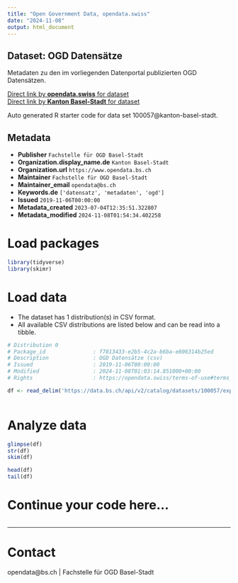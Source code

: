```yaml
---
title: "Open Government Data, opendata.swiss"
date: "2024-11-08"
output: html_document
---
```


## Dataset: OGD Datensätze

Metadaten zu den im vorliegenden Datenportal publizierten OGD Datensätzen.

[Direct link by **opendata.swiss** for dataset](https://opendata.swiss/de/dataset/ogd-datensatze)<br>
[Direct link by **Kanton Basel-Stadt** for dataset](https://data.bs.ch/explore/dataset/100057/)

Auto generated R starter code for data set 100057@kanton-basel-stadt.

## Metadata

- **Publisher** `Fachstelle für OGD Basel-Stadt`
- **Organization.display_name.de** `Kanton Basel-Stadt`
- **Organization.url** `https://www.opendata.bs.ch`
- **Maintainer** `Fachstelle für OGD Basel-Stadt`
- **Maintainer_email** `opendata@bs.ch`
- **Keywords.de** `['datensatz', 'metadaten', 'ogd']`
- **Issued** `2019-11-06T00:00:00`
- **Metadata_created** `2023-07-04T12:35:51.322807`
- **Metadata_modified** `2024-11-08T01:54:34.402258`


# Load packages

```r

library(tidyverse)
library(skimr)

```

# Load data

-   The dataset has 1 distribution(s) in CSV format.
-   All available CSV distributions are listed below and can be read into a tibble.

```r

# Distribution 0
# Package_id               : f7813433-e2b5-4c2a-b6ba-e806314b25ed
# Description              : OGD Datensätze (csv)
# Issued                   : 2019-11-06T00:00:00
# Modified                 : 2024-11-08T01:03:14.851000+00:00
# Rights                   : https://opendata.swiss/terms-of-use#terms_open

df <- read_delim('https://data.bs.ch/api/v2/catalog/datasets/100057/exports/csv?use_labels=true')



```

# Analyze data

```r

glimpse(df)
str(df)
skim(df)

head(df)
tail(df)

```

# Continue your code here...

```r

```

------------------------------------------------------------------------

# Contact

opendata@bs.ch | Fachstelle für OGD Basel-Stadt
